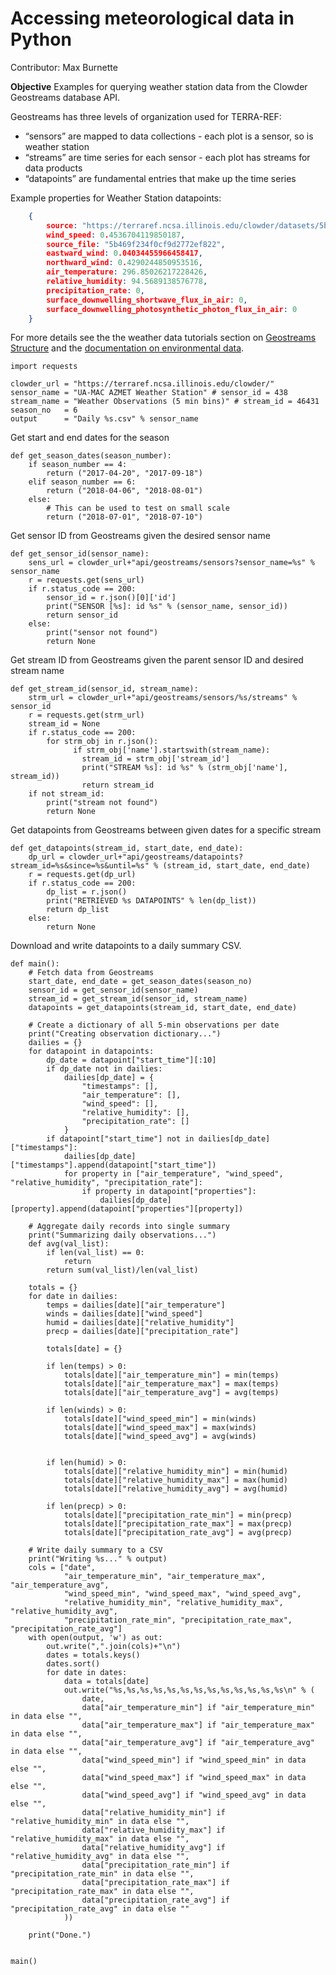 # Accessing meteorological data in Python {#met-python} 

Contributor: Max Burnette

**Objective** Examples for querying weather station data from the Clowder Geostreams database API.

Geostreams has three levels of organization used for TERRA-REF:

* "sensors" are mapped to data collections - each plot is a sensor, so is weather station
* "streams" are time series for each sensor - each plot has streams for data products
* "datapoints" are fundamental entries that make up the time series

Example properties for Weather Station datapoints:

```json
    {
        source: "https://terraref.ncsa.illinois.edu/clowder/datasets/5b469f234f0cef0cefe9917a",
        wind_speed: 0.4536704119850187,
        source_file: "5b469f234f0cf9d2772ef822",
        eastward_wind: 0.04034455966458417,
        northward_wind: 0.4290244850953516,
        air_temperature: 296.85026217228426,
        relative_humidity: 94.5689138576778,
        precipitation_rate: 0,
        surface_downwelling_shortwave_flux_in_air: 0,
        surface_downwelling_photosynthetic_photon_flux_in_air: 0
    }
```

For more details see the the weather data tutorials section on [Geostreams Structure](#geostreams-structure) and the [documentation on environmental data](https://docs.terraref.org/user-manual/data-products/environmental-conditions).  

```python3
import requests

clowder_url = "https://terraref.ncsa.illinois.edu/clowder/"
sensor_name = "UA-MAC AZMET Weather Station" # sensor_id = 438
stream_name = "Weather Observations (5 min bins)" # stream_id = 46431
season_no   = 6
output      = "Daily %s.csv" % sensor_name
```

Get start and end dates for the season

```python3



def get_season_dates(season_number):
    if season_number == 4:
        return ("2017-04-20", "2017-09-18")
    elif season_number == 6:
        return ("2018-04-06", "2018-08-01")
    else:
        # This can be used to test on small scale
        return ("2018-07-01", "2018-07-10")
```

Get sensor ID from Geostreams given the desired sensor name

```python3
def get_sensor_id(sensor_name):
    sens_url = clowder_url+"api/geostreams/sensors?sensor_name=%s" % sensor_name
    r = requests.get(sens_url)
    if r.status_code == 200:
        sensor_id = r.json()[0]['id']
        print("SENSOR [%s]: id %s" % (sensor_name, sensor_id))
        return sensor_id
    else:
        print("sensor not found")
        return None

```

Get stream ID from Geostreams given the parent sensor ID and desired stream name

```python3
def get_stream_id(sensor_id, stream_name):
    strm_url = clowder_url+"api/geostreams/sensors/%s/streams" % sensor_id
    r = requests.get(strm_url)
    stream_id = None
    if r.status_code == 200:
        for strm_obj in r.json():
              if strm_obj['name'].startswith(stream_name):
                stream_id = strm_obj['stream_id']
                print("STREAM %s]: id %s" % (strm_obj['name'], stream_id))
                return stream_id
    if not stream_id:
        print("stream not found")
        return None
```

Get datapoints from Geostreams between given dates for a specific stream

```python3

def get_datapoints(stream_id, start_date, end_date):
    dp_url = clowder_url+"api/geostreams/datapoints?stream_id=%s&since=%s&until=%s" % (stream_id, start_date, end_date)
    r = requests.get(dp_url)
    if r.status_code == 200:
        dp_list = r.json()
        print("RETRIEVED %s DATAPOINTS" % len(dp_list))
        return dp_list
    else:
        return None
```

Download and write datapoints to a daily summary CSV.

```python3

def main():
    # Fetch data from Geostreams
    start_date, end_date = get_season_dates(season_no)
    sensor_id = get_sensor_id(sensor_name)
    stream_id = get_stream_id(sensor_id, stream_name)
    datapoints = get_datapoints(stream_id, start_date, end_date)

    # Create a dictionary of all 5-min observations per date
    print("Creating observation dictionary...")
    dailies = {}
    for datapoint in datapoints:
        dp_date = datapoint["start_time"][:10]
        if dp_date not in dailies:
            dailies[dp_date] = {
                "timestamps": [],
                "air_temperature": [],
                "wind_speed": [],
                "relative_humidity": [],
                "precipitation_rate": []
            }
        if datapoint["start_time"] not in dailies[dp_date]["timestamps"]:
            dailies[dp_date]["timestamps"].append(datapoint["start_time"])
            for property in ["air_temperature", "wind_speed", "relative_humidity", "precipitation_rate"]:
                if property in datapoint["properties"]:
                    dailies[dp_date][property].append(datapoint["properties"][property])

    # Aggregate daily records into single summary
    print("Summarizing daily observations...")
    def avg(val_list):
        if len(val_list) == 0:
            return
        return sum(val_list)/len(val_list)

    totals = {}
    for date in dailies:
        temps = dailies[date]["air_temperature"]
        winds = dailies[date]["wind_speed"]
        humid = dailies[date]["relative_humidity"]
        precp = dailies[date]["precipitation_rate"]

        totals[date] = {}

        if len(temps) > 0:
            totals[date]["air_temperature_min"] = min(temps)
            totals[date]["air_temperature_max"] = max(temps)
            totals[date]["air_temperature_avg"] = avg(temps)

        if len(winds) > 0:
            totals[date]["wind_speed_min"] = min(winds)
            totals[date]["wind_speed_max"] = max(winds)
            totals[date]["wind_speed_avg"] = avg(winds)


        if len(humid) > 0:
            totals[date]["relative_humidity_min"] = min(humid)
            totals[date]["relative_humidity_max"] = max(humid)
            totals[date]["relative_humidity_avg"] = avg(humid)

        if len(precp) > 0:
            totals[date]["precipitation_rate_min"] = min(precp)
            totals[date]["precipitation_rate_max"] = max(precp)
            totals[date]["precipitation_rate_avg"] = avg(precp)

    # Write daily summary to a CSV
    print("Writing %s..." % output)
    cols = ["date",
            "air_temperature_min", "air_temperature_max", "air_temperature_avg",
            "wind_speed_min", "wind_speed_max", "wind_speed_avg",
            "relative_humidity_min", "relative_humidity_max", "relative_humidity_avg",
            "precipitation_rate_min", "precipitation_rate_max", "precipitation_rate_avg"]
    with open(output, 'w') as out:
        out.write(",".join(cols)+"\n")
        dates = totals.keys()
        dates.sort()
        for date in dates:
            data = totals[date]
            out.write("%s,%s,%s,%s,%s,%s,%s,%s,%s,%s,%s,%s,%s\n" % (
                date,
                data["air_temperature_min"] if "air_temperature_min" in data else "",
                data["air_temperature_max"] if "air_temperature_max" in data else "",
                data["air_temperature_avg"] if "air_temperature_avg" in data else "",
                data["wind_speed_min"] if "wind_speed_min" in data else "",
                data["wind_speed_max"] if "wind_speed_max" in data else "",
                data["wind_speed_avg"] if "wind_speed_avg" in data else "",
                data["relative_humidity_min"] if "relative_humidity_min" in data else "",
                data["relative_humidity_max"] if "relative_humidity_max" in data else "",
                data["relative_humidity_avg"] if "relative_humidity_avg" in data else "",
                data["precipitation_rate_min"] if "precipitation_rate_min" in data else "",
                data["precipitation_rate_max"] if "precipitation_rate_max" in data else "",
                data["precipitation_rate_avg"] if "precipitation_rate_avg" in data else ""
            ))

    print("Done.")


main()

```

